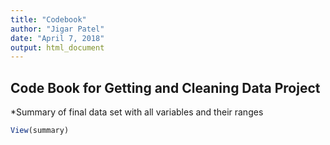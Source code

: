 ---
title: "Codebook"
author: "Jigar Patel"
date: "April 7, 2018"
output: html_document
---


## Code Book for Getting and Cleaning Data Project

*Summary of final data set with all variables and their ranges

```{r}
View(summary)
```



